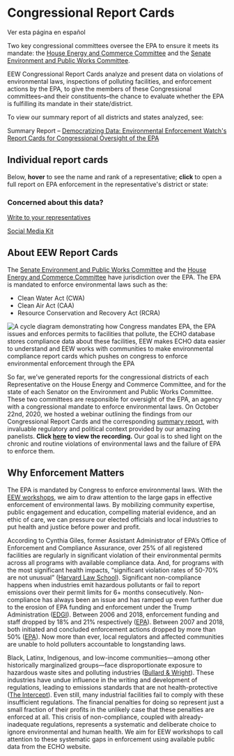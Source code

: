 


<Layout pageTitle="Congressional Report Cards" sidebarLinks={DataPageSidebarLinks} activeHeaderLink="Data">

# Congressional Report Cards

<Link to='../reports-es' className='button'>Ver esta página en español</Link>

Two key congressional committees oversee the EPA to ensure it meets its mandate: the <a href="https://energycommerce.house.gov/" target='_blank' rel='noopener' >House Energy and Commerce Committee</a> and the <a href="https://www.epw.senate.gov/public/" target='_blank' rel='noopener' >Senate Environment and Public Works Committee</a>.

EEW Congressional Report Cards analyze and present data on violations of environmental laws, inspections of polluting facilities, and enforcement actions by the EPA, to give the members of these Congressional committees–and their constituents–the chance to evaluate whether the EPA is fulfilling its mandate in their state/district.

To view our summary report of all districts and states analyzed, see:

Summary Report – <a href="https://envirodatagov.org/wp-content/uploads/2020/10/Democratizing-Data-Summary-Report.pdf">Democratizing Data: Environmental Enforcement Watch's Report Cards for Congressional Oversight of the EPA</a>

## Individual report cards

Below, **hover** to see the name and rank of a representative; **click** to open a full report on EPA enforcement in the representative's district or state:

<ReportCardExplorer />

### Concerned about this data?

<a className='button' href="https://democracy.io" target='_blank' rel='noopener' >Write to your representatives</a>

<a className='button' href="https://docs.google.com/document/d/112O6ZQ66Bd-DFsrsOQT-43Fg8SqRAfbrLzhzG0yR4xY/edit#" target='_blank' rel='noopener' >Social Media Kit</a>

<!--Content for the top of the page (above the data visualization) is in reports-top.md in this folder-->

<!--The call-to-action text between the data visualization and the EEW icon is in reports-cta.md-->

## About EEW Report Cards
The <a href="https://www.epw.senate.gov/public/" target='_blank' rel='noopener' >Senate Environment and Public Works Committee</a> and the <a href="https://energycommerce.house.gov/" target='_blank' rel='noopener' >House Energy and Commerce Committee</a> have jurisdiction over the EPA. The EPA is mandated to enforce environmental laws such as the:

* Clean Water Act (CWA)
* Clean Air Act (CAA)
* Resource Conservation and Recovery Act (RCRA)

<img src={CycleDiagram} alt='A cycle diagram demonstrating how Congress mandates EPA, the EPA issues and enforces permits to facilities that pollute, the ECHO database stores compliance data about these facilities, EEW makes ECHO data easier to understand and EEW works with communities to make environmental compliance report cards which pushes on congress to enforce environmental enforcement through the EPA' />

So far, we’ve generated reports for the congressional districts of each Representative on the House Energy and Commerce Committee, and for the state of each Senator on the Environment and Public Works Committee. These two committees are responsible for oversight of the EPA, an agency with a congressional mandate to enforce environmental laws. On October 22nd, 2020, we hosted a webinar outlining the findings from our Congressional Report Cards and the corresponding <a href="https://envirodatagov.org/wp-content/uploads/2020/10/Democratizing-Data-Summary-Report.pdf" target='_blank' rel='noopener' >summary report</a>, with invaluable regulatory and political context provided by our amazing panelists. **Click <a href="https://youtu.be/9Ot7uFA4ucQ" target='_blank' rel='noopener' >here</a> to view the recording.** Our goal is to shed light on the chronic and routine violations of environmental laws and the failure of EPA to enforce them.

## Why Enforcement Matters
The EPA is mandated by Congress to enforce environmental laws. With the [EEW workshops](/events), we aim to draw attention to the large gaps in effective enforcement of environmental laws. By mobilizing community expertise, public engagement and education, compelling material evidence, and an ethic of care, we can pressure our elected officials and local industries to put health and justice before power and profit.

According to Cynthia Giles, former Assistant Administrator of EPA’s Office of Enforcement and Compliance Assurance, over 25% of all registered facilities are regularly in significant violation of their environmental permits across all programs with available compliance data. And, for programs with the most significant health impacts, “significant violation rates of 50-70% are not unusual” (<a href="http://eelp.law.harvard.edu/wp-content/uploads/Cynthia-Giles-Part-2-FINAL.pdf" target='_blank' rel='noopener' >Harvard Law School</a>). Significant non-compliance happens when industries emit hazardous pollutants or fail to report emissions over their permit limits for 6+ months consecutively. Non-compliance has always been an issue and has ramped up even further due to the erosion of EPA funding and enforcement under the Trump Administration (<a href="https://envirodatagov.org/publication/a-sheep-in-the-closet-the-erosion-of-enforcement-at-the-epa/" target='_blank' rel='noopener' >EDGI</a>). Between 2006 and 2018, enforcement funding and staff dropped by 18% and 21% respectively (<a href="https://www.epa.gov/sites/production/files/2020-04/documents/_epaoig_20200331_20-p-0131_0.pdf" target='_blank' rel='noopener' >EPA</a>). Between 2007 and 2018, both initiated and concluded enforcement actions dropped by more than 50% (<a href="https://www.epa.gov/sites/production/files/2020-04/documents/_epaoig_20200331_20-p-0131_0.pdf" target='_blank' rel='noopener' >EPA</a>). Now more than ever, local regulators and affected communities are unable to hold polluters accountable to longstanding laws. 

Black, Latinx, Indigenous, and low-income communities—among other historically marginalized groups—face disproportionate exposure to hazardous waste sites and polluting industries (<a href="https://www.indiebound.org/book/9780896084469" target='_blank' rel='noopener' >Bullard & Wright</a>). These industries have undue influence in the writing and development of regulations, leading to emissions standards that are not health-protective (<a href="https://theintercept.com/2019/06/18/pfoa-pfas-teflon-epa-limit/" target='_blank' rel='noopener' >The Intercept</a>). Even still, many industrial facilities fail to comply with these insufficient regulations. The financial penalties for doing so represent just a small fraction of their profits in the unlikely case that these penalties are enforced at all. This crisis of non-compliance, coupled with already-inadequate regulations, represents a systematic and deliberate choice to ignore environmental and human health. We aim for EEW workshops to call attention to these systematic gaps in enforcement using available public data from the ECHO website.

</Layout>
